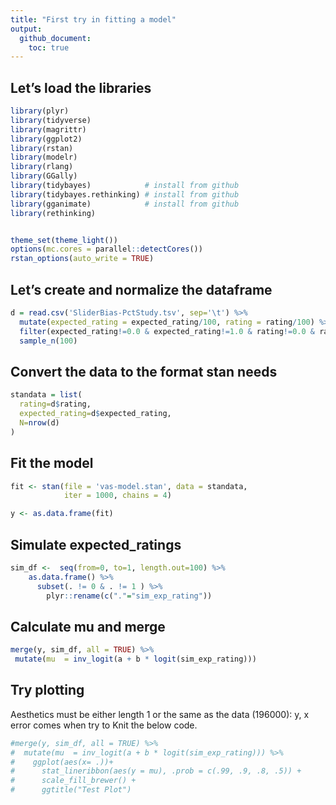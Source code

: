 ```yaml
---
title: "First try in fitting a model"
output:
  github_document:
    toc: true
---
```



## Let's load the libraries

```r
library(plyr)
library(tidyverse)
library(magrittr)
library(ggplot2)
library(rstan)
library(modelr)
library(rlang)
library(GGally)
library(tidybayes)            # install from github
library(tidybayes.rethinking) # install from github
library(gganimate)            # install from github
library(rethinking)


theme_set(theme_light())
options(mc.cores = parallel::detectCores())
rstan_options(auto_write = TRUE)
```

## Let's create and normalize the dataframe

```r

d = read.csv('SliderBias-PctStudy.tsv', sep='\t') %>%
  mutate(expected_rating = expected_rating/100, rating = rating/100) %>% 
  filter(expected_rating!=0.0 & expected_rating!=1.0 & rating!=0.0 & rating!=1.0) %>% 
  sample_n(100)

```

## Convert the data to the format stan needs

```r
standata = list(
  rating=d$rating,
  expected_rating=d$expected_rating,
  N=nrow(d)
)
```

## Fit the model

```r
fit <- stan(file = 'vas-model.stan', data = standata, 
            iter = 1000, chains = 4)
```

```r
y <- as.data.frame(fit) 
```

## Simulate expected_ratings
```r

sim_df <-  seq(from=0, to=1, length.out=100) %>% 
    as.data.frame() %>% 
      subset(. != 0 & . != 1 ) %>% 
        plyr::rename(c("."="sim_exp_rating"))

```


## Calculate mu and merge 
```r

merge(y, sim_df, all = TRUE) %>% 
 mutate(mu  = inv_logit(a + b * logit(sim_exp_rating)))

```

## Try plotting

Aesthetics must be either length 1 or the same as the data (196000): y, x error comes when try to Knit the below code. 

```r

#merge(y, sim_df, all = TRUE) %>% 
#  mutate(mu  = inv_logit(a + b * logit(sim_exp_rating))) %>% 
#    ggplot(aes(x= .))+
#      stat_lineribbon(aes(y = mu), .prob = c(.99, .9, .8, .5)) +
#      scale_fill_brewer() +
#      ggtitle("Test Plot")


```




